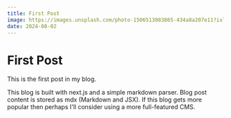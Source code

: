 ```yaml
---
title: First Post
image: https://images.unsplash.com/photo-1506513083865-434a8a207e11?ixlib=rb-4.0.3&q=85&fm=jpg&crop=entropy&cs=srgb&w=1920
date: 2024-08-02
---
```


# First Post

This is the first post in my blog.

This blog is built with next.js and a simple markdown parser. Blog post content is stored as mdx
(Markdown and JSX). If this blog gets more popular then perhaps I'll consider using a more full-featured
CMS.
